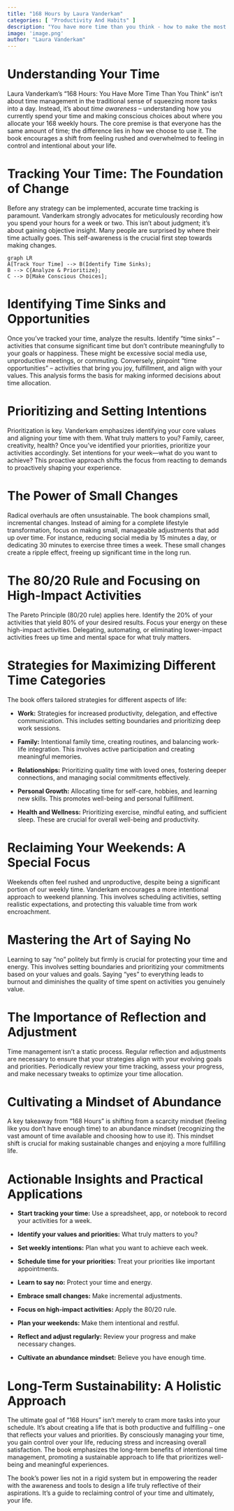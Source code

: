 ```yaml
---
title: "168 Hours by Laura Vanderkam"
categories: [ "Productivity And Habits" ]
description: "You have more time than you think - how to make the most of it"
image: 'image.png'
author: "Laura Vanderkam"
---
```

# Understanding Your Time

Laura Vanderkam's "168 Hours: You Have More Time Than You Think" isn't about time management in the traditional sense of squeezing more tasks into a day. Instead, it's about *time awareness* – understanding how you currently spend your time and making conscious choices about where you allocate your 168 weekly hours.  The core premise is that everyone has the same amount of time; the difference lies in how we choose to use it.  The book encourages a shift from feeling rushed and overwhelmed to feeling in control and intentional about your life.

# Tracking Your Time: The Foundation of Change

Before any strategy can be implemented, accurate time tracking is paramount. Vanderkam strongly advocates for meticulously recording how you spend your hours for a week or two.  This isn't about judgment; it's about gaining objective insight.  Many people are surprised by where their time actually goes.  This self-awareness is the crucial first step towards making changes.

```mermaid
graph LR
A[Track Your Time] --> B(Identify Time Sinks);
B --> C{Analyze & Prioritize};
C --> D[Make Conscious Choices];
```

# Identifying Time Sinks and Opportunities

Once you've tracked your time, analyze the results. Identify "time sinks" – activities that consume significant time but don't contribute meaningfully to your goals or happiness.  These might be excessive social media use, unproductive meetings, or commuting. Conversely, pinpoint "time opportunities" – activities that bring you joy, fulfillment, and align with your values.  This analysis forms the basis for making informed decisions about time allocation.


# Prioritizing and Setting Intentions

Prioritization is key.  Vanderkam emphasizes identifying your core values and aligning your time with them. What truly matters to you? Family, career, creativity, health? Once you've identified your priorities, prioritize your activities accordingly. Set intentions for your week—what do you want to achieve?  This proactive approach shifts the focus from reacting to demands to proactively shaping your experience.

# The Power of Small Changes

Radical overhauls are often unsustainable.  The book champions small, incremental changes.  Instead of aiming for a complete lifestyle transformation, focus on making small, manageable adjustments that add up over time.  For instance, reducing social media by 15 minutes a day, or dedicating 30 minutes to exercise three times a week.  These small changes create a ripple effect, freeing up significant time in the long run.

# The 80/20 Rule and Focusing on High-Impact Activities

The Pareto Principle (80/20 rule) applies here.  Identify the 20% of your activities that yield 80% of your desired results.  Focus your energy on these high-impact activities.  Delegating, automating, or eliminating lower-impact activities frees up time and mental space for what truly matters.


# Strategies for Maximizing Different Time Categories

The book offers tailored strategies for different aspects of life:

* **Work:** Strategies for increased productivity, delegation, and effective communication.  This includes setting boundaries and prioritizing deep work sessions.

* **Family:**  Intentional family time, creating routines, and balancing work-life integration.  This involves active participation and creating meaningful memories.

* **Relationships:**  Prioritizing quality time with loved ones, fostering deeper connections, and managing social commitments effectively.

* **Personal Growth:**  Allocating time for self-care, hobbies, and learning new skills.  This promotes well-being and personal fulfillment.

* **Health and Wellness:**  Prioritizing exercise, mindful eating, and sufficient sleep.  These are crucial for overall well-being and productivity.

# Reclaiming Your Weekends: A Special Focus

Weekends often feel rushed and unproductive, despite being a significant portion of our weekly time.  Vanderkam encourages a more intentional approach to weekend planning.  This involves scheduling activities, setting realistic expectations, and protecting this valuable time from work encroachment.


# Mastering the Art of Saying No

Learning to say "no" politely but firmly is crucial for protecting your time and energy.  This involves setting boundaries and prioritizing your commitments based on your values and goals. Saying "yes" to everything leads to burnout and diminishes the quality of time spent on activities you genuinely value.


# The Importance of Reflection and Adjustment

Time management isn't a static process.  Regular reflection and adjustments are necessary to ensure that your strategies align with your evolving goals and priorities.  Periodically review your time tracking, assess your progress, and make necessary tweaks to optimize your time allocation.

# Cultivating a Mindset of Abundance

A key takeaway from "168 Hours" is shifting from a scarcity mindset (feeling like you don't have enough time) to an abundance mindset (recognizing the vast amount of time available and choosing how to use it).  This mindset shift is crucial for making sustainable changes and enjoying a more fulfilling life.

# Actionable Insights and Practical Applications

* **Start tracking your time:** Use a spreadsheet, app, or notebook to record your activities for a week.

* **Identify your values and priorities:** What truly matters to you?

* **Set weekly intentions:** Plan what you want to achieve each week.

* **Schedule time for your priorities:** Treat your priorities like important appointments.

* **Learn to say no:** Protect your time and energy.

* **Embrace small changes:** Make incremental adjustments.

* **Focus on high-impact activities:** Apply the 80/20 rule.

* **Plan your weekends:**  Make them intentional and restful.

* **Reflect and adjust regularly:** Review your progress and make necessary changes.

* **Cultivate an abundance mindset:** Believe you have enough time.

# Long-Term Sustainability:  A Holistic Approach

The ultimate goal of "168 Hours" isn't merely to cram more tasks into your schedule.  It's about creating a life that is both productive and fulfilling – one that reflects your values and priorities.  By consciously managing your time, you gain control over your life, reducing stress and increasing overall satisfaction.  The book emphasizes the long-term benefits of intentional time management, promoting a sustainable approach to life that prioritizes well-being and meaningful experiences.


The book’s power lies not in a rigid system but in empowering the reader with the awareness and tools to design a life truly reflective of their aspirations.  It's a guide to reclaiming control of your time and ultimately, your life.


